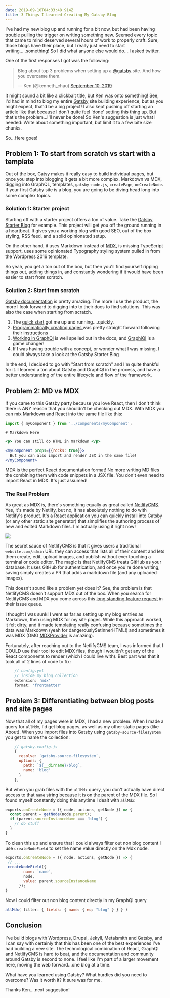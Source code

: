 ```yaml
---
date: 2019-09-10T04:33:48.914Z
title: 3 Things I Learned Creating My Gatsby Blog
---
```

I've had my new blog up and running for a bit now, but had been having trouble pulling the trigger on writing something new. Seemed every topic that came to mind deserved several hours of work to properly craft. Sure, those blogs have their place, but I really just need to start writing.....something! So I did what anyone else would do....I asked twitter.

One of the first responses I got was the following:

<blockquote class="twitter-tweet"><p lang="en" dir="ltr">Blog about top 3 problems when setting up a <a href="https://twitter.com/Gatsby?ref_src=twsrc%5Etfw">@gatsby</a> site. And how you overcame them.</p>&mdash; Ken (@kenneth_chau) <a href="https://twitter.com/kenneth_chau/status/1171246251255271425?ref_src=twsrc%5Etfw">September 10, 2019</a></blockquote> <script async src="https://platform.twitter.com/widgets.js" charset="utf-8"></script>

It might sound a bit like a clickbait title, but Ken was onto something! See, I'd had in mind to blog my entire [Gatsby](https://www.gatsbyjs.org/) site building experience, but as you might expect, that'd be a big project! I also kept pushing off starting an article like that because I don't quite feel 'done' setting this thing up. But that's the problem...I'll never be done!  So Ken's suggestion is just what I needed: Write about something important, but limit it to a few bite size chunks. 

So...Here goes!

## Problem 1:  To start from scratch vs start with a template

Out of the box, Gatsy makes it really easy to build individual pages, but once you step into blogging it gets a bit more complex. Markdown vs MDX, digging into GraphQL, templates, `gatsby-node.js`, `createPage`, `onCreateNode`. If your first Gatsby site is a blog, you are going to be diving head long into some complex topics.

### Solution 1: Starter project

Starting off with a starter project offers a ton of value. Take the [Gatsby Starter Blog](https://github.com/gatsbyjs/gatsby-starter-blog) for example. This project will get you off the ground running in a heartbeat. It gives you a working blog with good SEO, out of the box styling, RSS feed, and a solid opinionated setup. 

On the other hand, it uses Markdown instead of [MDX](https://mdxjs.com/), is missing TypeScript support, uses some opinionated Typography styling system pulled in from the Wordpress 2016 template.

So yeah, you get a ton out of the box, but then you'll find yourself ripping things out, adding things in, and constantly wondering if it would have been easier to start from scratch.

### Solution 2: Start from scratch

[Gatsby documentation](https://www.gatsbyjs.org/docs/) is pretty amazing. The more I use the product, the more I look forward to digging into to their docs to find solutions. This was also the case when starting from scratch. 

1. The [quick start](https://www.gatsbyjs.org/docs/quick-start/) got me up and running....quickly.
2. [Programmatically creating pages ](https://www.gatsbyjs.org/tutorial/part-seven/)was pretty straight forward following their instructions
3. [Working in GraphQl](https://www.gatsbyjs.org/tutorial/part-four/) is well spelled out in the docs, and [GraphiQl](https://www.gatsbyjs.org/docs/graphql-reference/#basic-query) is a game changer!
4. If I was having trouble with a concept, or wonder what I was missing, I could always take a look at the Gatsby Starter Blog

In the end, I decided to go with "Start from scratch" and I'm quite thankful for it. I learned a ton about Gatsby and GraphQl in the process, and have a better understanding of the entire lifecycle and flow of the framework.

## Problem 2: MD vs MDX

If you came to this Gatsby party because you love React, then I don't think there is ANY reason that you shouldn't be checking out MDX. With MDX you can mix Markdown and React into the same file like this:

```jsx
import { myComponent } from '../components/myComponent';

# Markdown Here

<p> You can still do HTML in markdown </p>

<myComponent props={{rocks: true}}>   
  But you can also import and render JSX in the same file! 
</myComponent>
```

MDX is the perfect React documentation format! No more writing MD files the combining them with code snippets in a JSX file. You don't even need to import React in MDX. It's just assumed!

### The Real Problem

As great as MDX is, there's something equally as great called [NetlifyCMS](https://www.netlifycms.org/). Yes, it's made by Netlify, but no, it has absolutely nothing to do with Netlify's product. It's a React application you can quickly install into Gatsby (or any other static site generator) that simplifies the authoring process of new and edited Markdown files. I'm actually using it right now!

![](/assets/netlifycms.png)

The secret sauce of NetlifyCMS is that it gives users a traditional `website.com/admin` URL they can access that lists all of their content and lets them create, edit, upload images, and publish without ever touching a terminal or code editor. The magic is that NetlifyCMS treats GitHub as your database. It uses GitHub for authentication, and once you're done writing, saving simply creates a PR that adds a markdown file (and any uploaded images). 

This doesn't sound like a problem yet does it? See, the problem is that NetlifyCMS doesn't support MDX out of the box. When you search for NetlifyCMS and MDX you come across this [long standing feature request](https://github.com/netlify/netlify-cms/issues/1776) in their issue queue. 

I thought I was sunk! I went as far as setting up my blog entries as Markdown, then using MDX for my site pages. While this approach worked, it felt dirty, and it made templating really confusing because sometimes the data was Markdown (yeah for dangerouslySetInnerHTML!) and sometimes it was MDX (OMG [MDXProvider](https://mdxjs.com/guides/live-code#passing-to-the-mdxprovider) is amazing). 

Fortunately, after reaching out to the NetlifyCMS team, I was informed that I COULD use their tool to edit MDX files, though I wouldn't get any of the React components to render (which I could live with). Best part was that it took all of 2 lines of code to fix:

```js
    // config.yml
    // inside my blog collection
    extension: 'mdx'
    format: 'frontmatter'
```

## Problem 3: Differentiating between blog posts and site pages

Now that all of my pages were in MDX, I had a new problem. When I made a query for `allMdx`, I'd get blog pages, as well as my other static pages (like About). When you import files into Gatsby using `gatsby-source-filesystem` you get to name the collection:

```js
    // gatsby-config.js
    {
      resolve: `gatsby-source-filesystem`,
      options: {
        path: `${__dirname}/blog`,
        name: 'blog'
      }
    },
```
But when you grab files with the `allMdx` query, you don't actually have direct access to that `name` string because it is on the parent of the MDX file. So I found myself constantly doing this anytime I dealt with `allMdx`:

```js
exports.onCreateNode = ({ node, actions, getNode }) => {
  const parent = getNode(node.parent);
  if (parent.sourceInstanceName === 'blog') {
    // do stuff
  }
}
```

To clean this up and ensure that I could always filter out non blog content I use `createNodeField` to set the name value directly on the Mdx node.

```js
exports.onCreateNode = ({ node, actions, getNode }) => {
 // ...
 createNodeField({
        name: `name`,
        node,
        value: parent.sourceInstanceName
      });
}
```
Now I could filter out non blog content directly in my GraphQl query

```js
allMdx( filter: { fields: { name: { eq: "blog" } } } )
```

## Conclusion

I've build blogs with Wordpress, Drupal, Jekyll, Metalsmith and Gatsby, and I can say with certainly that this has been one of the best experiences I've had building a new site. The technological combination of React, GraphQl and NetlifyCMS is hard to beat, and the documentation and community around Gatsby is second to none. I feel like I'm part of a larger movement here, moving the web forward...one blog at a time. 

What have you learned using Gatsby? What hurdles did you need to overcome? Was it worth it? It sure was for me.

Thanks Ken....next suggestion!





